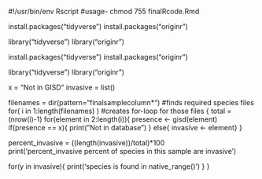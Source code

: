 #!/usr/bin/env Rscript
#usage- chmod 755 finalRcode.Rmd

install.packages("tidyverse")
install.packages("originr")

library("tidyverse")
library("originr")

install.packages("tidyverse")
install.packages("originr")

library("tidyverse")
library("originr")

x = "Not in GISD"
invasive = list()

filenames = dir(pattern="finalsamplecolumn*") #finds required species files
for( i in 1:length(filenames) ) #creates for-loop for those files
{
  total = (nrow(i)-1)
  for(element in 2:length(i)){
    presence <- gisd(element)
    if(presence == x){
      print("Not in database")
    }
    else{ invasive <- element}
  }
  
  percent_invasive = ((length(invasive))/total)*100  
  print('percent_invasive percent of species in this sample are invasive') 
  
  for(y in invasive){
    print('species is found in native_range()')
  }
} 
